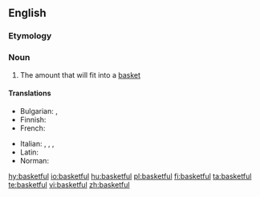 ==English==

===Etymology===
{{suffix|basket|ful|lang=en}}

===Noun===
{{en-noun|s|basketsful}}

# The amount that will fit into a [[basket]]

====Translations====
{{trans-top|the amount that will fit into a basket}}
* Bulgarian: {{t+|bg|ко́шница|f|sc=Cyrl}}, {{t+|bg|кош|m|sc=Cyrl}}
* Finnish: {{t|fi|korillinen}}
* French: {{t+|fr|hottée|f}}
{{trans-mid}}
* Italian: {{t|it|zanata|f}}, {{t+|it|corbello|m}}, {{t|it|paniera|f}}, {{t|it|panierata|f}}
* Latin: {{t|la|corbis|f}}
* Norman: {{t|nrf|pannelée|f}} {{qualifier|Jersey}}
{{trans-bottom}}

[[hy:basketful]]
[[io:basketful]]
[[hu:basketful]]
[[pl:basketful]]
[[fi:basketful]]
[[ta:basketful]]
[[te:basketful]]
[[vi:basketful]]
[[zh:basketful]]